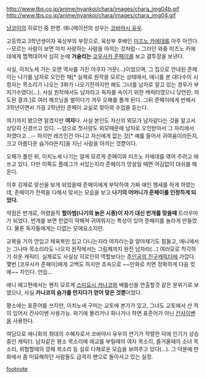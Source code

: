 http://www.tbs.co.jp/anime/nyankoi/chara/images/chara_img04b.gif
http://www.tbs.co.jp/anime/nyankoi/chara/images/chara_img04.gif

[[냥코이]]의 히로인 중 한명. 애니메이션의 성우는 [[코바야시 유우]].

고등학교 3학년생이자 육상부의 부장으로, 육상부 후배인 [[미즈노 카에데]]를 아주 아낀다. --모르는 사람이 보면 마치 사랑하는 사람을 아끼는 것처럼-- 그러던 와중 미즈노 카에데에게 찝쩍대어서 심히 눈에 '''거슬리는''' [[코우사카 준페이]]를 보고 결투장을 보낸다.

사실, 이치노세 가는 오랜 역사를 가진 야쿠자 가문(…)이었으며, 그 집으로 안내된 준페이는 나기를 남자로 오인한 채[* 실제로 원작을 모르는 상태에서, 애니를 본 대다수의 시청자는 목소리가 나오는 3화가 나오기전까지만 해도 그녀를 남자로 알고 있는 경우가 부지기수였다(…). 사실 원작에서도 남자라고 독자를 속이기 위한 캐릭터였으니 당연한, 의도된 결과.]로 여러 해프닝을 벌이다가 겨우 오해를 풀게 된다. 그뒤 준페이에게 반해서 3학년이면서 가끔 2학년인 준페이 교실로 찾아와 수업을 듣는다. 

여기까지 봤으면 알겠지만 '''여자'''다. 사실 본인도 자신의 외모가 남자같다는 것을 알고서 상당히 신경쓰고 있다. --덤으로 첫사랑도 외모때문에 남자로 오인받아서 그 자리에서 차였다고…-- 하지만 레즈인건 아니고 자신에게 없는 것[* 예를 들어서 귀여움이라든지, 크고 아름다운 슴가라든지]을 지닌 사람을 아끼는 것뿐이다. 

오해가 풀린 뒤, 이치노세 나기는 알게 모르게 준페이와 미즈노 카에데를 엮어 주려고 애쓰고 있다. 다만 이쪽도 플래그가 서있는지라 준페이가 망설일 때면 어김없이 대쉬를 해온다.

이후 강제로 맞선을 보게 되었을때 준페이에게 부탁하여 가짜 애인 행세를 하게 하였는데, 준페이가 전력을 다해서 맞서는 모습을 보고 '''나기의 어머니가 준페이를 인정하게 되었다.'''

약점은 번개로, 어렸을적 '''할아범(나기의 늙은 시종)이 자기 대신 번개를 맞을때''' 트라우마가 되었다. 번개를 보면 한없이 약해져 귀여워지는 특성이 있어 준페이를 놀라게 만들었다. 물론 독자들에게는 더없는 모에요소지만.

교복을 거의 안입고 체육복만 입고 다니는지라 여자라는걸 알아채기도 힘들고, 애니에서는 그나마 목소리라도 나오지 원작에서는 그림체까지 완전 남자라(…) 여러모로 착각하기 쉬운 캐릭터. 실제로도 사실상 히로인의 역할보다는 [[주인공의 친구]]캐릭터에 가깝다. 몇번 [코우사카 준페이]에게 고백도 하지만 초속으로 ~~만화로 치면 정확하게 다음 컷에~~ 차인다. 안습...

애니 예고편에서는 왠지 모르게 [[스미요시 카나코]]와 배틀신을 연출할것 같은 분위기로 보였으나, 사실 '''카나코의 슴가를 만지다가 얻어 맞은 것뿐'''이었다.

평소에는 표준어를 쓰지만, 이치노세 구미는 교토에 본가가 있고, 그녀도 교토에서 산 적이 있어서 칸사이벤 사용가능. 위기에 몰리거나 화나거나 하면 표준어가 아닌 [[칸사이벤]]을 사용한다.

여담으로 애니화의 최대의 수혜자로서 코바야시 유우의 연기가 작렬한 덕에 인기가 상승중인 캐릭터. 남자같은 평소 목소리에 애교를 부릴때의 여자 목소리, 즐거울때의 소녀 목소리, 위협할때의 깡패 목소리 등 실로 다채로운 모습을 보여주고 있다(...). 그 덕분에 만화에서 좀 미묘해하던 사람들도 급격히 팬으로 돌아서고 있는 실정.

[[footnote]]
